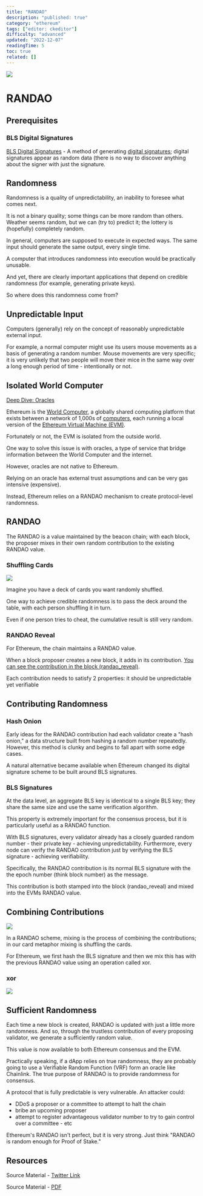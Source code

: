 ```yaml
---
title: "RANDAO"
description: "published: true"
category: "ethereum"
tags: ["editor: ckeditor"]
difficulty: "advanced"
updated: "2022-12-07"
readingTime: 5
toc: true
related: []
---
```


![](/images/randao-1.jpeg)

# RANDAO

## Prerequisites

### BLS Digital Signatures

[BLS Digital Signatures](/concepts/bls-signatures) - A method of generating [digital signatures](/concepts/digital-signatures); digital signatures appear as random data (there is no way to discover anything about the signer with just the signature.

## Randomness

Randomness is a quality of unpredictability, an inability to foresee what comes next. 

It is not a binary quality; some things can be more random than others. Weather seems random, but we can (try to) predict it; the lottery is (hopefully) completely random.

In general, computers are supposed to execute in expected ways. The same input should generate the same output, every single time. 

A computer that introduces randomness into execution would be practically unusable.

And yet, there are clearly important applications that depend on credible randomness (for example, generating private keys). 

So where does this randomness come from? 

## Unpredictable Input

Computers (generally) rely on the concept of reasonably unpredictable external input.

For example, a normal computer might use its users mouse movements as a basis of generating a random number. Mouse movements are very specific; it is very unlikely that two people will move their mice in the same way over a long enough period of time - intentionally or not.

## Isolated World Computer

[Deep Dive: Oracles](/concepts/oracle)

Ethereum is the [World Computer](/ethereum/world-computer), a globally shared computing platform that exists between a network of 1,000s of [computers](/ethereum/network/node), each running a local version of the [Ethereum Virtual Machine (EVM)](/ethereum/evm). 

Fortunately or not, the EVM is isolated from the outside world.

One way to solve this issue is with oracles, a type of service that bridge information between the World Computer and the internet. 

However, oracles are not native to Ethereum. 

Relying on an oracle has external trust assumptions and can be very gas intensive (expensive).

Instead, Ethereum relies on a RANDAO mechanism to create protocol-level randomness.

## RANDAO

The RANDAO is a value maintained by the beacon chain; with each block, the proposer mixes in their own random contribution to the existing RANDAO value.

### Shuffling Cards

![](/images/randao-2.png)

Imagine you have a deck of cards you want randomly shuffled. 

One way to achieve credible randomness is to pass the deck around the table, with each person shuffling it in turn. 

Even if one person tries to cheat, the cumulative result is still very random.

### RANDAO Reveal

For Ethereum, the chain maintains a RANDAO value. 

When a block proposer creates a new block, it adds in its contribution. [You can see the contribution in the block (randao\_reveal)](/ethereum/blockchain/block). 

Each contribution needs to satisfy 2 properties: it should be unpredictable yet verifiable

## Contributing Randomness

### Hash Onion

Early ideas for the RANDAO contribution had each validator create a "hash onion," a data structure built from hashing a random number repeatedly. However, this method is clunky and begins to fall apart with some edge cases. 

A natural alternative became available when Ethereum changed its digital signature scheme to be built around BLS signatures.

### BLS Signatures

At the data level, an aggregate BLS key is identical to a single BLS key; they share the same size and use the same verification algorithm. 

This property is extremely important for the consensus process, but it is particularly useful as a RANDAO function.

With BLS signatures, every validator already has a closely guarded random number - their private key - achieving unpredictability. Furthermore, every node can verify the RANDAO contribution just by verifying the BLS signature - achieving verifiability.

Specifically, the RANDAO contribution is its normal BLS signature with the the epoch number (think block number) as the message. 

This contribution is both stamped into the block (randao\_reveal) and mixed into the EVMs RANDAO value.

## Combining Contributions

![](/images/randao-3.png)

In a RANDAO scheme, mixing is the process of combining the contributions; in our card metaphor mixing is shuffling the cards. 

For Ethereum, we first hash the BLS signature and then we mix this has with the previous RANDAO value using an operation called xor.

### xor

![](/images/randao-4.jpeg)

## Sufficient Randomness

Each time a new block is created, RANDAO is updated with just a little more randomness. And so, through the trustless contribution of every proposing validator, we generate a sufficiently random value.

This value is now available to both Ethereum consensus and the EVM.

Practically speaking, if a dApp relies on true randomness, they are probably going to use a Verifiable Random Function (VRF) form an oracle like Chainlink. The true purpose of RANDAO is to provide randomness for consensus.

A protocol that is fully predictable is very vulnerable. An attacker could: 

*   DDoS a proposer or a committee to attempt to halt the chain
*   bribe an upcoming proposer
*   attempt to register advantageous validator number to try to gain control over a committee - etc

Ethereum's RANDAO isn't perfect, but it is very strong. Just think "RANDAO is random enough for Proof of Stake."

## Resources

Source Material - [Twitter Link](https://twitter.com/SalomonCrypto/status/1576951211659390981)

Source Material - [PDF](/twitter-pdf-2022-10-03_randao.pdf)
